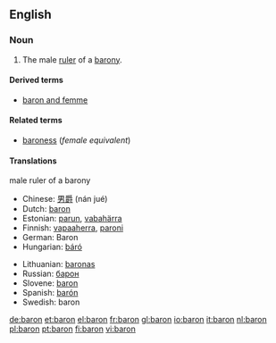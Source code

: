 ==English==

===Noun===
{{wikipedia}}
{{en-noun-reg}}

# The male [[ruler]] of a [[barony]].

====Derived terms====
* [[baron and femme]]

====Related terms====
* [[baroness]] (''female equivalent'')

====Translations====
;male ruler of a barony
{{top}}
*Chinese: [[男爵]] (nán jué)
*Dutch: [[baron]] {{m}}
*Estonian: [[parun]], [[vabahärra]]
*Finnish: [[vapaaherra]], [[paroni]]
*German: Baron {{m}}
*Hungarian: [[báró]]
{{mid}}
*Lithuanian: [[baronas]] {{m}}
*Russian: [[барон]]
*Slovene: [[baron]] {{m}}
*Spanish: [[barón]] {{m}}
*Swedish: baron {{c}}
{{bottom}}

[[de:baron]]
[[et:baron]]
[[el:baron]]
[[fr:baron]]
[[gl:baron]]
[[io:baron]]
[[it:baron]]
[[nl:baron]]
[[pl:baron]]
[[pt:baron]]
[[fi:baron]]
[[vi:baron]]